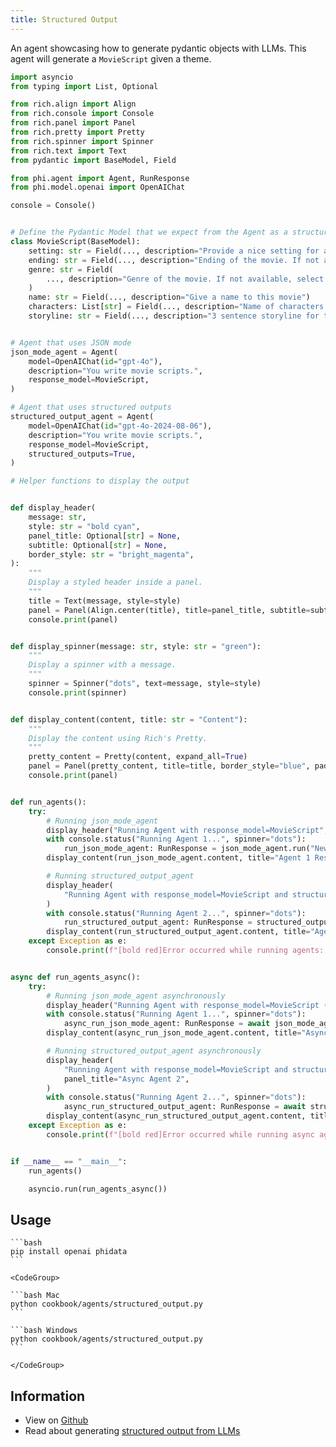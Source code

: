 ```yaml
---
title: Structured Output
---
```


An agent showcasing how to generate pydantic objects with LLMs. This agent will generate a `MovieScript` given a theme.

```python
import asyncio
from typing import List, Optional

from rich.align import Align
from rich.console import Console
from rich.panel import Panel
from rich.pretty import Pretty
from rich.spinner import Spinner
from rich.text import Text
from pydantic import BaseModel, Field

from phi.agent import Agent, RunResponse
from phi.model.openai import OpenAIChat

console = Console()


# Define the Pydantic Model that we expect from the Agent as a structured output
class MovieScript(BaseModel):
    setting: str = Field(..., description="Provide a nice setting for a blockbuster movie.")
    ending: str = Field(..., description="Ending of the movie. If not available, provide a happy ending.")
    genre: str = Field(
        ..., description="Genre of the movie. If not available, select action, thriller or romantic comedy."
    )
    name: str = Field(..., description="Give a name to this movie")
    characters: List[str] = Field(..., description="Name of characters for this movie.")
    storyline: str = Field(..., description="3 sentence storyline for the movie. Make it exciting!")


# Agent that uses JSON mode
json_mode_agent = Agent(
    model=OpenAIChat(id="gpt-4o"),
    description="You write movie scripts.",
    response_model=MovieScript,
)

# Agent that uses structured outputs
structured_output_agent = Agent(
    model=OpenAIChat(id="gpt-4o-2024-08-06"),
    description="You write movie scripts.",
    response_model=MovieScript,
    structured_outputs=True,
)

# Helper functions to display the output


def display_header(
    message: str,
    style: str = "bold cyan",
    panel_title: Optional[str] = None,
    subtitle: Optional[str] = None,
    border_style: str = "bright_magenta",
):
    """
    Display a styled header inside a panel.
    """
    title = Text(message, style=style)
    panel = Panel(Align.center(title), title=panel_title, subtitle=subtitle, border_style=border_style, padding=(1, 2))
    console.print(panel)


def display_spinner(message: str, style: str = "green"):
    """
    Display a spinner with a message.
    """
    spinner = Spinner("dots", text=message, style=style)
    console.print(spinner)


def display_content(content, title: str = "Content"):
    """
    Display the content using Rich's Pretty.
    """
    pretty_content = Pretty(content, expand_all=True)
    panel = Panel(pretty_content, title=title, border_style="blue", padding=(1, 2))
    console.print(panel)


def run_agents():
    try:
        # Running json_mode_agent
        display_header("Running Agent with response_model=MovieScript", panel_title="Agent 1")
        with console.status("Running Agent 1...", spinner="dots"):
            run_json_mode_agent: RunResponse = json_mode_agent.run("New York")
        display_content(run_json_mode_agent.content, title="Agent 1 Response")

        # Running structured_output_agent
        display_header(
            "Running Agent with response_model=MovieScript and structured_outputs=True", panel_title="Agent 2"
        )
        with console.status("Running Agent 2...", spinner="dots"):
            run_structured_output_agent: RunResponse = structured_output_agent.run("New York")
        display_content(run_structured_output_agent.content, title="Agent 2 Response")
    except Exception as e:
        console.print(f"[bold red]Error occurred while running agents: {e}[/bold red]")


async def run_agents_async():
    try:
        # Running json_mode_agent asynchronously
        display_header("Running Agent with response_model=MovieScript (async)", panel_title="Async Agent 1")
        with console.status("Running Agent 1...", spinner="dots"):
            async_run_json_mode_agent: RunResponse = await json_mode_agent.arun("New York")
        display_content(async_run_json_mode_agent.content, title="Async Agent 1 Response")

        # Running structured_output_agent asynchronously
        display_header(
            "Running Agent with response_model=MovieScript and structured_outputs=True (async)",
            panel_title="Async Agent 2",
        )
        with console.status("Running Agent 2...", spinner="dots"):
            async_run_structured_output_agent: RunResponse = await structured_output_agent.arun("New York")
        display_content(async_run_structured_output_agent.content, title="Async Agent 2 Response")
    except Exception as e:
        console.print(f"[bold red]Error occurred while running async agents: {e}[/bold red]")


if __name__ == "__main__":
    run_agents()

    asyncio.run(run_agents_async())

```

## Usage

<Steps>
  <Snippet file="create-venv-step.mdx" />

  <Step title="Install libraries">

    ```bash
    pip install openai phidata
    ```

  </Step>

  <Step title="Run the agent">

    <CodeGroup>

    ```bash Mac
    python cookbook/agents/structured_output.py
    ```

    ```bash Windows
    python cookbook/agents/structured_output.py
    ```

    </CodeGroup>

  </Step>

</Steps>

## Information

- View on [Github](https://github.com/phidatahq/phidata/blob/main/cookbook/agents/structured_output.py)
- Read about generating [structured output from LLMs](/agents/structured-output)
